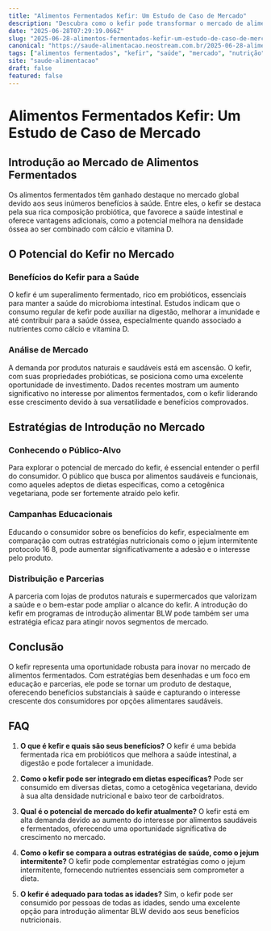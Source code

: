 ```yaml
---
title: "Alimentos Fermentados Kefir: Um Estudo de Caso de Mercado"
description: "Descubra como o kefir pode transformar o mercado de alimentos fermentados, explorando benefícios e estratégias de introdução no mercado."
date: "2025-06-28T07:29:19.066Z"
slug: "2025-06-28-alimentos-fermentados-kefir-um-estudo-de-caso-de-mercado"
canonical: "https://saude-alimentacao.neostream.com.br/2025-06-28-alimentos-fermentados-kefir-um-estudo-de-caso-de-mercado"
tags: ["alimentos fermentados", "kefir", "saúde", "mercado", "nutrição"]
site: "saude-alimentacao"
draft: false
featured: false
---
```


# Alimentos Fermentados Kefir: Um Estudo de Caso de Mercado

## Introdução ao Mercado de Alimentos Fermentados

Os alimentos fermentados têm ganhado destaque no mercado global devido aos seus inúmeros benefícios à saúde. Entre eles, o kefir se destaca pela sua rica composição probiótica, que favorece a saúde intestinal e oferece vantagens adicionais, como a potencial melhora na densidade óssea ao ser combinado com cálcio e vitamina D.

## O Potencial do Kefir no Mercado

### Benefícios do Kefir para a Saúde

O kefir é um superalimento fermentado, rico em probióticos, essenciais para manter a saúde do microbioma intestinal. Estudos indicam que o consumo regular de kefir pode auxiliar na digestão, melhorar a imunidade e até contribuir para a saúde óssea, especialmente quando associado a nutrientes como cálcio e vitamina D.

### Análise de Mercado

A demanda por produtos naturais e saudáveis está em ascensão. O kefir, com suas propriedades probióticas, se posiciona como uma excelente oportunidade de investimento. Dados recentes mostram um aumento significativo no interesse por alimentos fermentados, com o kefir liderando esse crescimento devido à sua versatilidade e benefícios comprovados.

## Estratégias de Introdução no Mercado

### Conhecendo o Público-Alvo

Para explorar o potencial de mercado do kefir, é essencial entender o perfil do consumidor. O público que busca por alimentos saudáveis e funcionais, como aqueles adeptos de dietas específicas, como a cetogênica vegetariana, pode ser fortemente atraído pelo kefir.

### Campanhas Educacionais

Educando o consumidor sobre os benefícios do kefir, especialmente em comparação com outras estratégias nutricionais como o jejum intermitente protocolo 16 8, pode aumentar significativamente a adesão e o interesse pelo produto.

### Distribuição e Parcerias

A parceria com lojas de produtos naturais e supermercados que valorizam a saúde e o bem-estar pode ampliar o alcance do kefir. A introdução do kefir em programas de introdução alimentar BLW pode também ser uma estratégia eficaz para atingir novos segmentos de mercado.

## Conclusão

O kefir representa uma oportunidade robusta para inovar no mercado de alimentos fermentados. Com estratégias bem desenhadas e um foco em educação e parcerias, ele pode se tornar um produto de destaque, oferecendo benefícios substanciais à saúde e capturando o interesse crescente dos consumidores por opções alimentares saudáveis.

## FAQ

1. **O que é kefir e quais são seus benefícios?**
   O kefir é uma bebida fermentada rica em probióticos que melhora a saúde intestinal, a digestão e pode fortalecer a imunidade.

2. **Como o kefir pode ser integrado em dietas específicas?**
   Pode ser consumido em diversas dietas, como a cetogênica vegetariana, devido à sua alta densidade nutricional e baixo teor de carboidratos.

3. **Qual é o potencial de mercado do kefir atualmente?**
   O kefir está em alta demanda devido ao aumento do interesse por alimentos saudáveis e fermentados, oferecendo uma oportunidade significativa de crescimento no mercado.

4. **Como o kefir se compara a outras estratégias de saúde, como o jejum intermitente?**
   O kefir pode complementar estratégias como o jejum intermitente, fornecendo nutrientes essenciais sem comprometer a dieta.

5. **O kefir é adequado para todas as idades?**
   Sim, o kefir pode ser consumido por pessoas de todas as idades, sendo uma excelente opção para introdução alimentar BLW devido aos seus benefícios nutricionais.